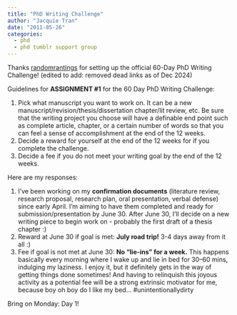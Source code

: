 ```yaml
---
title: "PhD Writing Challenge"
author: "Jacquie Tran"
date: "2011-05-26"
categories:
  - phd
  - phd tumblr support group
---
```


Thanks <u>randomrantings</u> for setting up the official 60-Day PhD Writing Challenge! (edited to add: removed dead links as of Dec 2024)

Guidelines for **ASSIGNMENT #1** for the 60 Day PhD Writing Challenge:

1. Pick what manuscript you want to work on. It can be a new manuscript/revision/thesis/dissertation chapter/lit review, etc. Be sure that the writing project you choose will have a definable end point such as complete article, chapter, or a certain number of words so that you can feel a sense of accomplishment at the end of the 12 weeks.
2. Decide a reward for yourself at the end of the 12 weeks for if you complete the challenge.
3. Decide a fee if you do not meet your writing goal by the end of the 12 weeks.

Here are my responses:

1. I've been working on my **confirmation documents** (literature review, research proposal, research plan, oral presentation, verbal defense) since early April. I'm aiming to have them completed and ready for submission/presentation by June 30. After June 30, I'll decide on a new writing piece to begin work on - probably the first draft of a thesis chapter :)
2. Reward at June 30 if goal is met: **July road trip!** 3-4 days away from it all :)
3. Fee if goal is not met at June 30: **No "lie-ins" for a week.** This happens basically every morning where I wake up and lie in bed for 30–60 mins, indulging my laziness. I enjoy it, but it definitely gets in the way of getting things done sometimes! And having to relinquish this joyous activity as a potential fee will be a strong extrinsic motivator for me, because boy oh boy do I like my bed... #unintentionallydirty

Bring on Monday: Day 1!